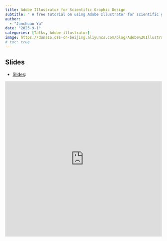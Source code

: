 ```yaml
---
title: Adobe Illustrator for Scientific Graphic Design
subtitle: " A free tutorial on using Adobe Illustrator for scientific graphic design (2023)"
author: 
  - "Junchuan Yu"
date: "2023-9-1"
categories: [Talks, Adobe illustrator]
image: https://dunazo.oss-cn-beijing.aliyuncs.com/blog/Adobe%20Illustrator.jpg
# toc: true
---
```



## Slides

-   [Slides](https://quartopub.com/sites/yujc/slide-20230901):


<iframe src="https://quartopub.com/sites/yujc/slide-20230901" frameborder="0" width="100%" height="500&"></iframe>
